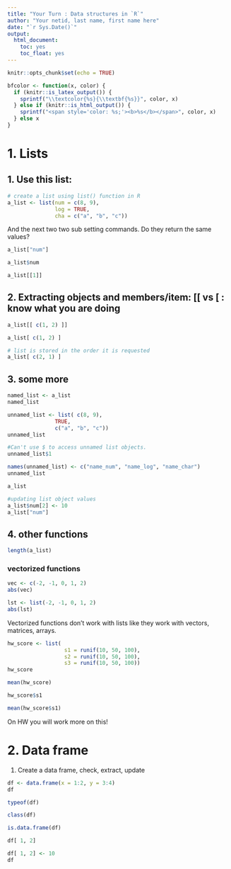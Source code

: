 ```yaml
---
title: "Your Turn : Data structures in `R`"
author: "Your netid, last name, first name here"
date: "`r Sys.Date()`"
output:
  html_document:
    toc: yes
    toc_float: yes
---
```


```r
knitr::opts_chunk$set(echo = TRUE)
```

```r
bfcolor <- function(x, color) {
  if (knitr::is_latex_output()) {
    sprintf("\\textcolor{%s}{\\textbf{%s}}", color, x)
  } else if (knitr::is_html_output()) {
    sprintf("<span style='color: %s;'><b>%s</b></span>", color, x)
  } else x
}
```

# 1. Lists

## 1. Use this list: 
```r
# create a list using list() function in R
a_list <- list(num = c(8, 9), 
               log = TRUE,
               cha = c("a", "b", "c"))
```
And the next two two sub setting commands. Do they return the same values?
```r
a_list["num"]
```

```r
a_list$num
```



```r
a_list[[1]]
```

## 2. Extracting objects and members/item:  [[ vs [ : know what you are doing

```r
a_list[[ c(1, 2) ]]
```

```r
a_list[ c(1, 2) ]
```

```r
# list is stored in the order it is requested
a_list[ c(2, 1) ]
```

## 3. some more 

```r
named_list <- a_list
named_list
```


```r
unnamed_list <- list( c(8, 9), 
               TRUE,
               c("a", "b", "c"))
unnamed_list
```
```r
#Can't use $ to access unnamed list objects.
unnamed_list$1
```
```r
names(unnamed_list) <- c("name_num", "name_log", "name_char")
unnamed_list
```



```r
a_list
```

```r
#updating list object values
a_list$num[2] <- 10
a_list["num"]
```


## 4. other functions

```r
length(a_list)
```

### vectorized functions

```r
vec <- c(-2, -1, 0, 1, 2)
abs(vec)
```

```r
lst <- list(-2, -1, 0, 1, 2)
abs(lst)
```
Vectorized functions don't work with lists like they work with vectors, matrices, arrays.

<!-- made this HW question
```r
# understand difference in <- and = 
hw_score <- list(
                  s1 <- runif(10, 50, 100),
                  s2 = runif(10, 50, 100),
                  s3 = runif(10, 50, 100))
hw_score
```

--> 


```r
hw_score <- list(
                  s1 = runif(10, 50, 100),
                  s2 = runif(10, 50, 100),
                  s3 = runif(10, 50, 100))
hw_score
```
```r
mean(hw_score)
```


```r
hw_score$s1
```

```r
mean(hw_score$s1)
```

On HW you will work more on this! 



# 2. Data frame


1. Create a data frame, check, extract, update

```r
df <- data.frame(x = 1:2, y = 3:4)
df
```

```r
typeof(df)
```

```r
class(df)
```

```r
is.data.frame(df)
```
```r
df[ 1, 2]
```
```r
df[ 1, 2] <- 10
df
```
